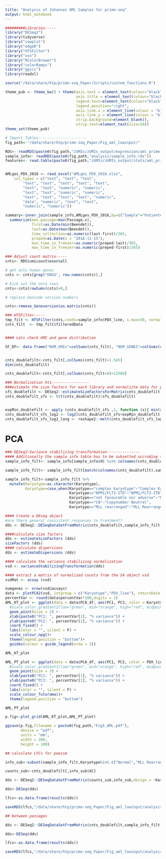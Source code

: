 ```yaml
---
title: "Analysis of Johannes AML Samples for prime-seq"
output: html_notebook
---
```


```r
#########Libraries-----
library("DESeq2")
library(tidyverse)
library("cowplot")
library("edgeR")
library("HTSFilter")
library("vsn")
library("RColorBrewer")
library("colorRamps")
library("ggsci")
library(readxl)

source("/data/share/htp/prime-seq_Paper/Scripts/custom_functions.R")
```


```r
theme_pub <- theme_bw() + theme(axis.text = element_text(colour="black", size=14), 
                                axis.title = element_text(colour="black", size=16, face="bold"),
                                legend.text=element_text(colour="black", size=14),
                                legend.position="right", 
                                axis.line.x = element_line(colour = "black"), 
                                axis.line.y = element_line(colour = "black"),
                                strip.background=element_blank(), 
                                strip.text=element_text(size=16))
theme_set(theme_pub)
```

```r
# Import Tables----------------------
fig_path<-"/data/share/htp/prime-seq_Paper/Fig_aml_lowinput/"

RDS<- readRDS(paste0(fig_path,"zUMIs/zUMIs_output/expression/aml_prime.dgecounts.rds"))
sample_info<- readRDS(paste0(fig_path,"analysis/sample_info.rds"))
features<- read.table(paste0(fig_path,"zUMIs/zUMIs_output/stats/aml_prime.readspercell.txt"))


AMLges_PDX_2016 <- read_excel("AMLges_PDX_2016.xlsx", 
    col_types = c("text", "text", "text", 
        "text", "text", "text", "text", "text", 
        "text", "text", "numeric", "numeric", 
        "text", "text", "numeric", "numeric", 
        "text", "text", "text", "text", "numeric", 
        "date", "numeric", "text", "text", 
        "numeric", "numeric"))

summary<-inner_join(sample_info,AMLges_PDX_2016,by=c("Sample"="Patienten-Passage")) %>% 
  summarize(max_passage=max(Passage.x),
            first=as.Date(min(Beendet)),
            last=as.Date(max(Beendet)),
            time_collection=as.numeric(last-first)/365,
            preped=as.Date(x = "2016-11-15"),
            min_time_in_freezer=as.numeric(preped-last)/365,
            max_time_in_freezer=as.numeric(preped-first)/365)


```

```r

### Adjust count matrix-----
cnts<- RDS$umicount$exon$all

# get only human genes
cnts <- cnts[grep("ENSG", row.names(cnts)),]

# kick out the zero rows
cnts<-cnts[rowSums(cnts)>0,]

# replace Gencode version numbers

cnts<-remove_Geneversion(as.matrix(cnts))

```

```r
### HTSFilter-----
tmp_filt <- HTSFilter(cnts,conds=sample_info$PDX_line, s.max=50, normalization="DESeq")
cnts_filt  <- tmp_filt$filteredData


#### Lets check UMI and gene distribution

SF_DF<- data.frame("NUM_UMIs"=colSums(cnts_filt), "NUM_GENES"=colSums(cnts_filt>0), "XC"=colnames(cnts_filt))


cnts_doublefilt<-cnts_filt[,colSums(cnts_filt)>1.5e5]
dim(cnts_doublefilt) 

cnts_doublefilt<-cnts_filt[,colSums(cnts_filt>0)>12500]
```

```r

### Normalisation hts-----------------
###estimate the size factors for each library and normalizte data for plotting normalisation (DESeq2)
sfs_doublefilt <- DESeq2::estimateSizeFactorsForMatrix(cnts_doublefilt)
cnts_doublefilt_sfs <- t(t(cnts_doublefilt)/sfs_doublefilt)


expMin_doublefilt <- apply (cnts_doublefilt_sfs ,1, function (x){ min(x[x >0]) } )
cnts_doublefilt_sfs_log2 <- log2(cnts_doublefilt_sfs+expMin_doublefilt)
cnts_doublefilt_sfs_log2_long <- reshape2::melt(cnts_doublefilt_sfs_log2)

```

# PCA

```r

### DESeq2:Variance stabilizing transformation---------------
#### Additionally the sample info table has to be subsetted accroding to the sample filtering
sample_info_filt<- sample_info[sample_info$XC %in% colnames(cnts_doublefilt),]

sample_info_filt<- sample_info_filt[match(colnames(cnts_doublefilt),sample_info_filt$XC),]

sample_info_filt<-sample_info_filt %>% 
  mutate(Karyotype=as.character(Karyotype),
         Karyotype=case_when(Karyotype=="complex karyotype"~"Complex Karyotype",
                             Karyotype=="NPM1/FLT3-ITD"~"NPM1/FLT3-ITD",
                             Karyotype=="not favourable nor adverse"~"Normal",
                             Karyotype=="CN"~"Copynumber Neutral",
                             Karyotype=="MLL rearranged"~"MLL Rearranged"))

#### Create a DEseq object
#are there general consistent responses to treatment?
dds <- DESeq2::DESeqDataSetFromMatrix(cnts_doublefilt,sample_info_filt,design = ~PDX_line+Passage_fac)

####calculate size factors
dds <- estimateSizeFactors (dds)
sizeFactors (dds)
#### calculate dispersions
dds <- estimateDispersions (dds)

#### calculate the variance stabilizing normalization
vsd <- varianceStabilizingTransformation(dds)

#### extract a matrix of normalized counts from the S4 object vsd
vsdMat <- assay (vsd)

```

```r

numgenes <- nrow(vsd@assays)
data <- plotPCA2(vsd, intgroup = c("Karyotype","PDX_line"), returnData = TRUE,ntop = numgenes)
percentVar <- round(data$percentVar*100,digits = 1)
AML_KT_plot <- ggplot(data = data$PCA_df, aes(PC1, PC2, color = Karyotype)) +
  #scale_color_gradient2(low="green", mid="orange", high="red", midpoint = 5)+
  geom_point(size = 2) +
  xlab(paste0("PC1: ", percentVar[1], "% variance")) +
  ylab(paste0("PC2: ", percentVar[2], "% variance")) +
  coord_fixed() +
  labs(color = "", silent = F) +
  scale_colour_npg()+
  theme(legend.position = "bottom")+
  guides(colour = guide_legend(nrow = 3))

AML_KT_plot

AML_PT_plot <- ggplot(data = data$PCA_df, aes(PC1, PC2, color = PDX_line)) +
  #scale_color_gradient2(low="green", mid="orange", high="red", midpoint = 5)+
  geom_point(size = 2) +
  xlab(paste0("PC1: ", percentVar[1], "% variance")) +
  ylab(paste0("PC2: ", percentVar[2], "% variance")) +
  coord_fixed() +
  labs(color = "", silent = F) +
  scale_colour_futurama()+
  theme(legend.position = "bottom")

AML_PT_plot

p.fig<-plot_grid(AML_KT_plot,AML_PT_plot)

ggsave(p.fig,filename = paste0(fig_path,"Fig5_AML.pdf"),
       device = "pdf",
       units = "mm",
       width = 300,
       height = 100)
```

```r
## calculate LFCs for powsim

info_sub<-subset(sample_info_filt,Karyotype%in% c("Normal","MLL Rearranged"))

counts_sub<-cnts_doublefilt[,info_sub$XC]

dds <- DESeq2::DESeqDataSetFromMatrix(counts_sub,info_sub,design = ~Karyotype)

dds<-DESeq(dds)

lfcs<-as.data.frame(results(dds))

saveRDS(lfcs,"/data/share/htp/prime-seq_Paper/Fig_aml_lowinput/analysis/Normal_vs_MLL_rearranged.rds")

## between passages

dds <- DESeq2::DESeqDataSetFromMatrix(cnts_doublefilt,sample_info_filt,design = ~PDX_line+Passage_bin)

dds<-DESeq(dds)

lfcs<-as.data.frame(results(dds))

saveRDS(lfcs,"/data/share/htp/prime-seq_Paper/Fig_aml_lowinput/analysis/Passage_bins_lfcs.rds")
```

